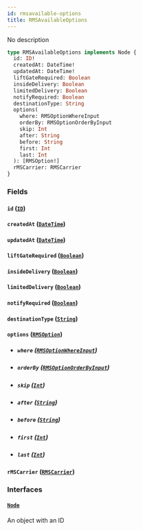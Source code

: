 ```yaml
---
id: rmsavailable-options
title: RMSAvailableOptions
---
```


No description

```graphql
type RMSAvailableOptions implements Node {
  id: ID!
  createdAt: DateTime!
  updatedAt: DateTime!
  liftGateRequired: Boolean
  insideDelivery: Boolean
  limitedDelivery: Boolean
  notifyRequired: Boolean
  destinationType: String
  options(
    where: RMSOptionWhereInput
    orderBy: RMSOptionOrderByInput
    skip: Int
    after: String
    before: String
    first: Int
    last: Int
  ): [RMSOption!]
  rMSCarrier: RMSCarrier
}
```

### Fields

#### `id` ([`ID`](../order-view-service/scalars/id))

#### `createdAt` ([`DateTime`](../order-view-service/scalars/date-time))

#### `updatedAt` ([`DateTime`](../order-view-service/scalars/date-time))

#### `liftGateRequired` ([`Boolean`](../order-view-service/scalars/boolean))

#### `insideDelivery` ([`Boolean`](../order-view-service/scalars/boolean))

#### `limitedDelivery` ([`Boolean`](../order-view-service/scalars/boolean))

#### `notifyRequired` ([`Boolean`](../order-view-service/scalars/boolean))

#### `destinationType` ([`String`](../order-view-service/scalars/string))

#### `options` ([`RMSOption`](../order-view-service/objects/rmsoption))

- ##### `where` ([`RMSOptionWhereInput`](../order-view-service/inputs/rmsoption-where-input))

- ##### `orderBy` ([`RMSOptionOrderByInput`](../order-view-service/enums/rmsoption-order-by-input))

- ##### `skip` ([`Int`](../order-view-service/scalars/int))

- ##### `after` ([`String`](../order-view-service/scalars/string))

- ##### `before` ([`String`](../order-view-service/scalars/string))

- ##### `first` ([`Int`](../order-view-service/scalars/int))

- ##### `last` ([`Int`](../order-view-service/scalars/int))

#### `rMSCarrier` ([`RMSCarrier`](../order-view-service/objects/rmscarrier))

### Interfaces

#### [`Node`](../order-view-service/interfaces/node)

An object with an ID
